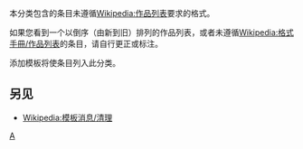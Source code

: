 {{Parent monthly clean up category|MOSLOW}}

本分类包含的条目未遵循[[Wikipedia:作品列表|Wikipedia:作品列表]]要求的格式。

如果您看到一个以倒序（由新到旧）排列的作品列表，或者未遵循[[Wikipedia:格式手冊/作品列表|Wikipedia:格式手冊/作品列表]]的条目，请自行更正或标注{{tl|MOSLOW}}。

添加{{tl|MOSLOW}}模板将使条目列入此分类。
==另见==
* [[Wikipedia:模板消息/清理|Wikipedia:模板消息/清理]]

{{CategoryTOC}}

[[Category:維基百科章節清理|A]]